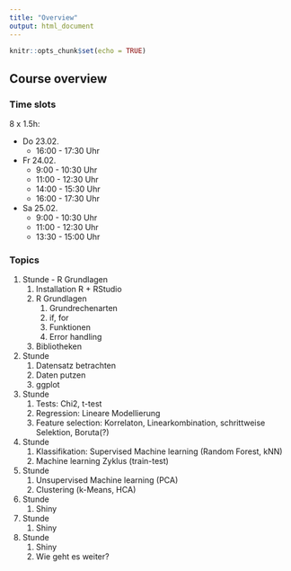 ```yaml
---
title: "Overview"
output: html_document
---
```


```r
knitr::opts_chunk$set(echo = TRUE)
```

## Course overview

### Time slots

8 x 1.5h:

- Do 23.02. 
    - 16:00 - 17:30 Uhr 
- Fr 24.02. 
    - 9:00 - 10:30 Uhr 
    - 11:00 - 12:30 Uhr
    - 14:00 - 15:30 Uhr
    - 16:00 - 17:30 Uhr
- Sa 25.02.
    - 9:00 - 10:30 Uhr
    - 11:00 - 12:30 Uhr
    - 13:30 - 15:00 Uhr

### Topics

1. Stunde - R Grundlagen
    1. Installation R + RStudio
    2. R Grundlagen
        1. Grundrechenarten
        2. if, for
        3. Funktionen
        4. Error handling
    3. Bibliotheken
2. Stunde
    1. Datensatz betrachten
    2. Daten putzen
    3. ggplot
3. Stunde
    1. Tests: Chi2, t-test
    2. Regression: Lineare Modellierung
    3. Feature selection: Korrelaton, Linearkombination, schrittweise Selektion, Boruta(?)
4. Stunde
    1. Klassifikation: Supervised Machine learning (Random Forest, kNN)
    2. Machine learning Zyklus (train-test)
5. Stunde
    1. Unsupervised Machine learning (PCA)
    2. Clustering (k-Means, HCA)
6. Stunde
    1. Shiny
7. Stunde
    1. Shiny
8. Stunde
    1. Shiny
    2. Wie geht es weiter?


